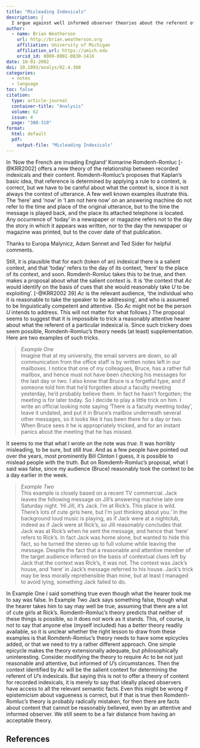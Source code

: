 ```yaml
---
title: "Misleading Indexicals"
description: |
  I argue against well informed observer theories about the referent of indexicals.
author:
  - name: Brian Weatherson 
    url: http://brian.weatherson.org
    affiliation: University of Michigan
    affiliation_url: https://umich.edu
    orcid_id: 0000-0002-0830-141X
date: 10-01-2002
doi: 10.1093/analys/62.4.308
categories:
  - notes
  - language
toc: false
citation:
  type: article-journal
  container-title: "Analysis"
  volume: 62
  issue: 4
  page: "308-310"
format:
  html: default
  pdf:
    output-file: "Misleading Indexicals"
---
```


In 'Now the French are invading England' Komarine Romdenh-Romluc [-@KRR2002] offers a new theory of the relationship between recorded indexicals and their content. Romdenh-Romluc's proposes that Kaplan's basic idea, that reference is determined by applying a rule to a context, is correct, but we have to be careful about what the context is, since it is not always the context of utterance. A few well known examples illustrate this. The 'here' and 'now' in 'I am not here now' on an answering machine do not refer to the time and place of the original utterance, but to the time the message is played back, and the place its attached telephone is located. Any occurrence of 'today' in a newspaper or magazine refers not to the day the story in which it appears was written, nor to the day the newspaper or magazine was printed, but to the cover date of that publication.

<aside>
Thanks to Europa Malynicz, Adam Sennet and Ted Sider for helpful comments.
</aside>

Still, it is plausible that for each (token of an) indexical there is a salient context, and that 'today' refers to the day of its context, 'here' to the place of its context, and soon. Romdenh-Romluc takes this to be true, and then makes a proposal about what the salient context is. It is 'the context that *Ac* would identify on the basis of cues that she would reasonably take *U* to be exploiting'. [-@KRR2002 39] *Ac* is the relevant audience, 'the individual who it is reasonable to take the speaker to be addressing', and who is assumed to be linguistically competent and attentive. (So *Ac* might not be the person *U* intends to address. This will not matter for what follows.) The proposal seems to suggest that it is impossible to trick a reasonably attentive hearer about what the referent of a particular indexical is. Since such trickery does seem possible, Romdenh-Romluc's theory needs (at least) supplementation. Here are two examples of such tricks.

> *Example One*  
> Imagine that at my university, the email servers are down, so all communication from the office staff is by written notes left in our mailboxes. I notice that one of my colleagues, Bruce, has a rather full mailbox, and hence must not have been checking his messages for the last day or two. I also know that Bruce is a forgetful type, and if someone told him that he'd forgotten about a faculty meeting yesterday, he'd probably believe them. In fact he hasn't forgotten; the meeting is for later today. So I decide to play a little trick on him. I write an official looking note saying 'There is a faculty meeting today', leave it undated, and put it in Bruce's mailbox underneath several other messages, so it looks like it has been there for a day or two. When Bruce sees it he is appropriately tricked, and for an instant panics about the meeting that he has missed.

It seems to me that what I wrote on the note was *true*. It was horribly misleading, to be sure, but still *true*. And as a few people have pointed out over the years, most prominently Bill Clinton I guess, it is possible to mislead people with the truth. But on Romdemh-Romluc's proposal, what I said was false, since my audience (Bruce) reasonably took the context to be a day earlier in the week.

> *Example Two*  
> This example is closely based on a recent TV commercial. Jack leaves the following message on Jill's answering machine late one Saturday night. 'Hi Jill, it's Jack. I'm at Rick's. This place is wild. There's lots of cute girls here, but I'm just thinking about you.' In the background loud music is playing, as if Jack were at a nightclub, indeed as if Jack were at Rick's, so Jill reasonably concludes that Jack was at Rick's when he sent the message, and hence that 'here' refers to Rick's. In fact Jack was home alone, but wanted to hide this fact, so he turned the stereo up to full volume while leaving the message. Despite the fact that a reasonable and attentive member of the target audience inferred on the basis of contextual clues left by Jack that the context was Rick's, it was not. The context was Jack's house, and 'here' in Jack's message referred to his house. Jack's trick may be less morally reprehensible than mine, but at least I managed to avoid lying, something Jack failed to do.

In Example One I said something true even though what the hearer took me to say was false. In Example Two Jack says something false, though what the hearer takes him to say may well be true, assuming that there are a lot of cute girls at Rick's. Romdenh-Romluc's theory predicts that neither of these things is possible, so it does not work as it stands. This, of course, is not to say that anyone else (myself included) has a *better* theory readily available, so it is unclear whether the right lesson to draw from these examples is that Romdenh-Romluc's theory needs to have some epicycles added, or that we need to try a rather different approach. One simple epicycle makes the theory extensionally adequate, but philosophically uninteresting. Consider modifying the theory to require *Ac* to be not just reasonable and attentive, but informed of *U*'s circumstances. Then the context identified by *Ac* will be the salient context for determining the referent of *U*'s indexicals. But saying this is not to offer a theory of content for recorded indexicals, it is merely to say that ideally placed observers have access to all the relevant semantic facts. Even this might be wrong if epistemicism about vagueness is correct, but if that is true then Romdenh-Romluc's theory is probably radically mistaken, for then there are facts about content that cannot be reasonably believed, even by an attentive and informed observer. We still seem to be a fair distance from having an acceptable theory.

:::{.content-visible when-format="pdf"}
## References {-}
:::